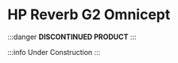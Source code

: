 # HP Reverb G2 Omnicept

:::danger
**DISCONTINUED PRODUCT**
:::

:::info
Under Construction
:::
